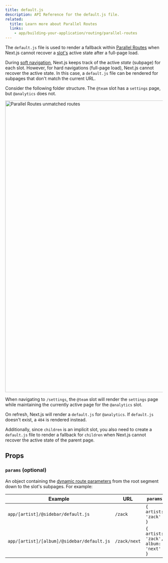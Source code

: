 ```yaml
---
title: default.js
description: API Reference for the default.js file.
related:
  title: Learn more about Parallel Routes
  links:
    - app/building-your-application/routing/parallel-routes
---
```


The `default.js` file is used to render a fallback within [Parallel Routes](/docs/content/app/building-your-application/routing/parallel-routes) when Next.js cannot recover a [slot's](/docs/content/app/building-your-application/routing/parallel-routes#slots) active state after a full-page load.

During [soft navigation](/docs/content/app/building-your-application/routing/linking-and-navigating#5-soft-navigation), Next.js keeps track of the active _state_ (subpage) for each slot. However, for hard navigations (full-page load), Next.js cannot recover the active state. In this case, a `default.js` file can be rendered for subpages that don't match the current URL.

Consider the following folder structure. The `@team` slot has a `settings` page, but `@analytics` does not.

<Image
  alt="Parallel Routes unmatched routes"
  srcLight="/docs/light/parallel-routes-unmatched-routes.png"
  srcDark="/docs/dark/parallel-routes-unmatched-routes.png"
  width="1600"
  height="930"
/>

When navigating to `/settings`, the `@team` slot will render the `settings` page while maintaining the currently active page for the `@analytics` slot.

On refresh, Next.js will render a `default.js` for `@analytics`. If `default.js` doesn't exist, a `404` is rendered instead.

Additionally, since `children` is an implicit slot, you also need to create a `default.js` file to render a fallback for `children` when Next.js cannot recover the active state of the parent page.

## Props

### `params` (optional)

An object containing the [dynamic route parameters](/docs/content/app/building-your-application/routing/dynamic-routes) from the root segment down to the slot's subpages. For example:

| Example                                    | URL          | `params`                            |
| ------------------------------------------ | ------------ | ----------------------------------- |
| `app/[artist]/@sidebar/default.js`         | `/zack`      | `{ artist: 'zack' }`                |
| `app/[artist]/[album]/@sidebar/default.js` | `/zack/next` | `{ artist: 'zack', album: 'next' }` |
